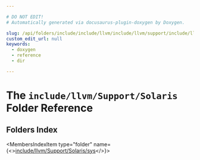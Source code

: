 ```yaml
---

# DO NOT EDIT!
# Automatically generated via docusaurus-plugin-doxygen by Doxygen.

slug: /api/folders/include/include/llvm/include/llvm/support/include/llvm/support/solaris
custom_edit_url: null
keywords:
  - doxygen
  - reference
  - dir

---
```





# The `include/llvm/Support/Solaris` Folder Reference

<DoxygenPage pluginConfig={pluginConfig}>



## Folders Index

<MembersIndex>

<MembersIndexItem
  type="folder"
  name={<><a href="/docs/api/folders/include/include/llvm/include/llvm/support/include/llvm/support/solaris/include/llvm/support/solaris/sys">include/llvm/Support/Solaris/sys</a></>}>
</MembersIndexItem>

</MembersIndex>


</DoxygenPage>
